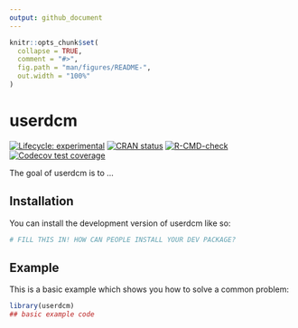 ```yaml
---
output: github_document
---
```


<!-- README.md is generated from README.Rmd. Please edit that file -->

```r
knitr::opts_chunk$set(
  collapse = TRUE,
  comment = "#>",
  fig.path = "man/figures/README-",
  out.width = "100%"
)
```

# userdcm

<!-- badges: start -->
[![Lifecycle: experimental](https://img.shields.io/badge/lifecycle-experimental-orange.svg)](https://lifecycle.r-lib.org/articles/stages.html#experimental)
[![CRAN status](https://www.r-pkg.org/badges/version/userdcm)](https://CRAN.R-project.org/package=userdcm)
[![R-CMD-check](https://github.com/r-dcm/userdcm/actions/workflows/R-CMD-check.yaml/badge.svg)](https://github.com/r-dcm/userdcm/actions/workflows/R-CMD-check.yaml)
[![Codecov test coverage](https://codecov.io/gh/r-dcm/userdcm/branch/main/graph/badge.svg)](https://app.codecov.io/gh/r-dcm/userdcm?branch=main)
<!-- badges: end -->

The goal of userdcm is to ...

## Installation

You can install the development version of userdcm like so:

``` r
# FILL THIS IN! HOW CAN PEOPLE INSTALL YOUR DEV PACKAGE?
```

## Example

This is a basic example which shows you how to solve a common problem:

```r
library(userdcm)
## basic example code
```

